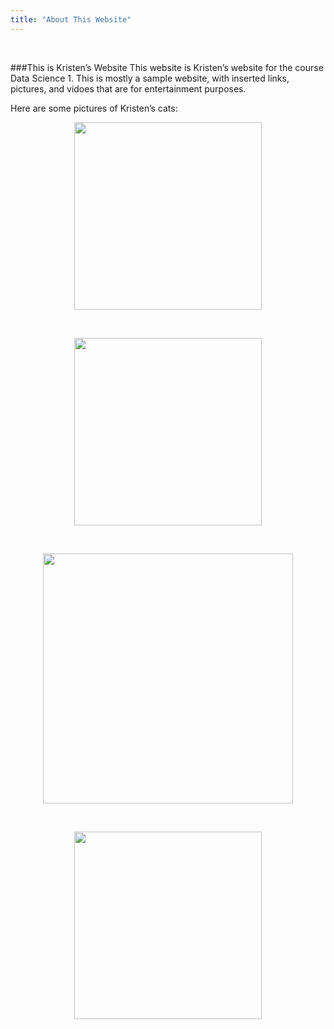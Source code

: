 ```yaml
---
title: "About This Website"
---
```


<br>

###This is Kristen's Website
This website is Kristen's website for the course Data Science 1. This is mostly a sample website, with inserted links, pictures, and vidoes that are for entertainment purposes.


Here are some pictures of Kristen's cats:

<figure align= "middle">
<img src = "./images/cats.jpeg" style = "height:300px;">
</figure>

<br>

<figure align= "middle">
<img src = "./images/hermione.jpeg" style = "height:300px;">
</figure>

<br>

<figure align= "middle">
<img src = "./images/blackie2.jpeg" style = "height:400px;">
</figure>

<br>

<figure align= "middle">
<img src = "./images/hermione2.jpeg" style = "height:300px;">
</figure>
